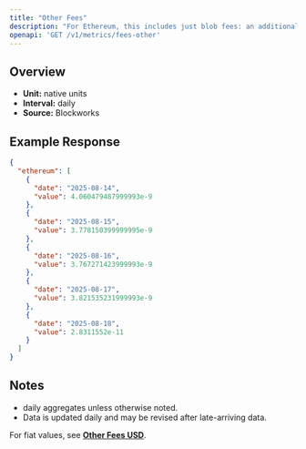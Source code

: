 ```yaml
---
title: "Other Fees"
description: "For Ethereum, this includes just blob fees: an additional fee for transactions that post data to \"blobs,\" which are specialized data availability solutions for L2 blockchains."
openapi: 'GET /v1/metrics/fees-other'
---
```


## Overview

- **Unit:** native units
- **Interval:** daily
- **Source:** Blockworks

## Example Response

```json
{
  "ethereum": [
    {
      "date": "2025-08-14",
      "value": 4.060479487999993e-9
    },
    {
      "date": "2025-08-15",
      "value": 3.778150399999995e-9
    },
    {
      "date": "2025-08-16",
      "value": 3.767271423999993e-9
    },
    {
      "date": "2025-08-17",
      "value": 3.821535231999993e-9
    },
    {
      "date": "2025-08-18",
      "value": 2.8311552e-11
    }
  ]
}
```

## Notes
- daily aggregates unless otherwise noted.
- Data is updated daily and may be revised after late-arriving data.


<Note>For fiat values, see **[Other Fees USD](./fees-other-usd)**.</Note>